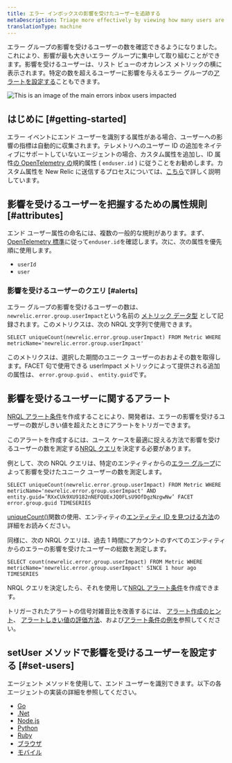 ```yaml
---
title: エラー インボックスの影響を受けたユーザーを追跡する
metaDescription: Triage more effectively by viewing how many users are impacted by an error group.
translationType: machine
---
```



エラー グループの影響を受けるユーザーの数を確認できるようになりました。これにより、影響が最も大きいエラー グループに集中して取り組むことができます。影響を受けるユーザーは、リスト ビューのオカレンス メトリックの横に表示されます。特定の数を超えるユーザーに影響を与えるエラー グループの[アラートを設定する](https://docs.newrelic.com/docs/errors-inbox/error-users-impacted/#alerting-on-users-impacted)こともできます。

<img
  title="An image showing how to navigate users impacted"
  alt="This is an image of the main errors inbox users impacted"
  src={errorsinboxUsersImpacted}
/>

## はじめに [#getting-started]

エラー イベントにエンド ユーザーを識別する属性がある場合、ユーザーへの影響の指標は自動的に収集されます。テレメトリへのユーザー ID の追加をネイティブにサポートしていないエージェントの場合、カスタム属性を追加し、ID 属性[の OpenTelemetry の](/docs/more-integrations/open-source-telemetry-integrations/opentelemetry/opentelemetry-introduction)規約属性 ( `enduser.id` ) に従うことをお勧めします。カスタム属性を New Relic に送信するプロセスについては、[こちら](/docs/data-apis/custom-data/custom-events/collect-custom-attributes/#enabling-custom)で詳しく説明しています。

## 影響を受けるユーザーを把握するための属性規則 [#attributes]

エンド ユーザー属性の命名には、複数の一般的な規則があります。まず、 [OpenTelemetry 標準](https://opentelemetry.io/docs/reference/specification/trace/semantic_conventions/span-general/#general-identity-attributes)に従って`enduser.id`を確認します。次に、次の属性を優先順に使用します。

* `userId`
* `user`

### 影響を受けるユーザーのクエリ [#alerts]

エラー グループの影響を受けるユーザーの数は、 `newrelic.error.group.userImpact`という名前の [メトリック データ型](https://docs.newrelic.com/docs/data-apis/understand-data/metric-data/metric-data-type/) として記録されます。このメトリクスは、次の NRQL 文字列で使用できます。

```
SELECT uniqueCount(newrelic.error.group.userImpact) FROM Metric WHERE metricName='newrelic.error.group.userImpact'
```

このメトリクスは、選択した期間のユニーク ユーザーのおおよその数を取得します。FACET 句で使用できる userImpact メトリックによって提供される追加の属性は、 `error.group.guid` 、 `entity.guid`です。

## 影響を受けるユーザーに関するアラート

[NRQL アラート条件](https://docs.newrelic.com/docs/alerts-applied-intelligence/new-relic-alerts/alert-conditions/create-alert-conditions/)を作成することにより、開発者は、エラーの影響を受けるユーザーの数がしきい値を超えたときにアラートをトリガーできます。

このアラートを作成するには、ユース ケースを最適に捉える方法で影響を受けるユーザーの数を測定する[NRQL クエリ](https://docs.newrelic.com/docs/query-your-data/nrql-new-relic-query-language/get-started/introduction-nrql-new-relics-query-language/)を決定する必要があります。

例として、次の NRQL クエリは、特定のエンティティからの[エラー グループ](https://docs.newrelic.com/docs/errors-inbox/errors-inbox/#groups)によって影響を受けたユニーク ユーザーの数を測定します。

```
SELECT uniqueCount(newrelic.error.group.userImpact) FROM Metric WHERE metricName='newrelic.error.group.userImpact' AND entity.guid=’RXxCUk9XU9182nNEFQUExJQ0FLsU9OfDgzNzgwNw’ FACET error.group.guid TIMESERIES
```

[uniqueCount()](https://docs.newrelic.com/docs/alerts-applied-intelligence/new-relic-alerts/alert-conditions/create-nrql-alert-conditions/)関数の使用、エンティティの[エンティティ ID を見つける方法](https://docs.newrelic.com/docs/new-relic-solutions/new-relic-one/core-concepts/what-entity-new-relic/#find)の詳細をお読みください。

同様に、次の NRQL クエリは、過去 1 時間にアカウントのすべてのエンティティからのエラーの影響を受けたユーザーの総数を測定します。

```
SELECT count(newrelic.error.group.userImpact) FROM Metric WHERE metricName='newrelic.error.group.userImpact' SINCE 1 hour ago TIMESERIES
```

NRQL クエリを決定したら、それを使用して[NRQL アラート条件](https://docs.newrelic.com/docs/alerts-applied-intelligence/new-relic-alerts/alert-conditions/create-nrql-alert-conditions/#create)を作成できます。

トリガーされたアラートの信号対雑音比を改善するには、 [アラート作成のヒント](https://docs.newrelic.com/docs/alerts-applied-intelligence/new-relic-alerts/alert-conditions/create-nrql-alert-conditions/#condition-tips)、 [アラートしきい値の評価方法](https://docs.newrelic.com/docs/alerts-applied-intelligence/new-relic-alerts/alert-conditions/create-nrql-alert-conditions/#advanced-signal)、および[アラート条件の例を](https://docs.newrelic.com/docs/alerts-applied-intelligence/new-relic-alerts/alert-conditions/create-nrql-alert-conditions/#examples)参照してください。

## setUser メソッドで影響を受けるユーザーを設定する [#set-users]

エージェント メソッドを使用して、エンド ユーザーを識別できます。以下の各エージェントの実装の詳細を参照してください。

* [Go](/docs/apm/agents/go-agent/api-guides/guide-using-go-agent-api/#user-tracking)
* [.Net](/docs/apm/agents/net-agent/net-agent-api/itransaction/#setuserid)
* [Node.js](/docs/apm/agents/nodejs-agent/api-guides/nodejs-agent-api/#setUserID)
* [Python](/docs/apm/agents/python-agent/python-agent-api/setuserid-python-agent-api/)
* [Ruby](/docs/apm/agents/ruby-agent/api-guides/sending-handled-errors-new-relic/#user-tracking)
* [ブラウザ](/docs/browser/new-relic-browser/browser-apis/setuserid/)
* [モバイル](/docs/data-apis/custom-data/custom-events/report-mobile-monitoring-custom-events-attributes/#track-user)